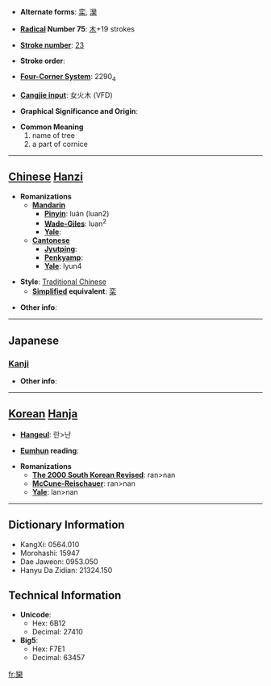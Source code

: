 * '''Alternate forms''': [[栾]], [[灤]]

* '''[[Wiktionary:Chinese radical index| Radical]] Number 75''': [[Wiktionary:Chinese radical index 木|木]]+19 strokes

* '''[[Wiktionary:Chinese total strokes index|Stroke number]]''': [[Wiktionary:Chinese total strokes index 23|23]]

* '''Stroke order''': 

* '''[[Wiktionary:Chinese four corner index|Four-Corner System]]''': 2290<sub>4</sub>

* '''[[Wiktionary:Chinese Cangjie index|Cangjie input]]''': 女火木 (VFD)

* '''Graphical Significance and Origin''': 

* '''Common Meaning'''
*#name of tree
*# a part of cornice


----

== [[Chinese]] [[Hanzi]] ==

* '''Romanizations'''
** '''[[Mandarin]]'''
*** '''[[Pinyin]]''': luán (luan2)
*** '''[[Wade-Giles]]''': luan<sup>2</sup>
*** '''[[Yale]]''': 
** '''[[Cantonese]]'''
*** '''[[Jyutping]]''':
*** '''[[Penkyamp]]''': 
*** '''[[Yale]]''': lyun4

* '''Style''': [[Traditional Chinese]] 
** '''[[Simplified Chinese|Simplified]] equivalent''': [[栾]]

* '''Other info''': 

----

==Japanese==
===[[Kanji]]===
{{kanji|on readings=[[らん]] (ran)
|kun readings=[[おうち]] (ouchi), [[ひじき]] (hijiki), [[まどか]] (madoka)
}}

* '''Other info''':  

----

== [[Korean]] [[Hanja]] ==

* '''[[Hangeul]]''': 란>난

* '''[[Eumhun]] reading''': 

* '''Romanizations'''
** '''[[The 2000 South Korean Revised Romanization|The 2000 South Korean Revised]]''': ran>nan
** '''[[McCune-Reischauer]]''': ran>nan
** '''[[Yale]]''': lan>nan

----

== Dictionary Information ==

* KangXi: 0564.010
* Morohashi: 15947
* Dae Jaweon: 0953.050
* Hanyu Da Zidian: 21324.150

== Technical Information ==

* '''Unicode''':
** Hex: 6B12
** Decimal: 27410
* '''Big5''':
** Hex: F7E1
** Decimal: 63457

[[fr:欒]]